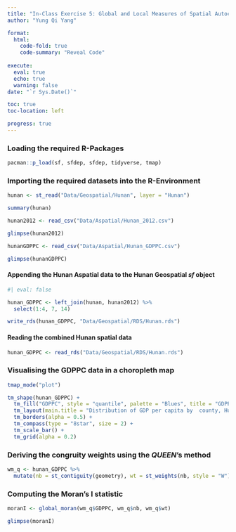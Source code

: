 ```yaml
---
title: "In-Class Exercise 5: Global and Local Measures of Spatial Autocorrelation using sfDep methods"
author: "Yung Qi Yang"

format: 
  html:
    code-fold: true
    code-summary: "Reveal Code"
    
execute: 
  eval: true
  echo: true
  warning: false
date: "`r Sys.Date()`"

toc: true
toc-location: left

progress: true
---
```


### Loading the required R-Packages

```r

pacman::p_load(sf, sfdep, sfdep, tidyverse, tmap)

```

### Importing the required datasets into the R-Environment

```r

hunan <- st_read("Data/Geospatial/Hunan", layer = "Hunan")

summary(hunan)

hunan2012 <- read_csv("Data/Aspatial/Hunan_2012.csv")

glimpse(hunan2012)

hunanGDPPC <- read_csv("Data/Aspatial/Hunan_GDPPC.csv")

glimpse(hunanGDPPC)

```

#### Appending the Hunan Aspatial data to the Hunan Geospatial *sf* object

```r
#| eval: false

hunan_GDPPC <- left_join(hunan, hunan2012) %>% 
  select(1:4, 7, 14)

write_rds(hunan_GDPPC, "Data/Geospatial/RDS/Hunan.rds")

```

#### Reading the combined Hunan spatial data

```r

hunan_GDPPC <- read_rds("Data/Geospatial/RDS/Hunan.rds")

```

### Visualising the GDPPC data in a choropleth map

```r

tmap_mode("plot")

tm_shape(hunan_GDPPC) +
  tm_fill("GDPPC", style = "quantile", palette = "Blues", title = "GDPPC") +
  tm_layout(main.title = "Distribution of GDP per capita by  county, Hunan province", main.title.position = "center", main.title.size = 1.2, legend.height = 0.45, legend.width = 0.35, frame = TRUE) +
  tm_borders(alpha = 0.5) +
  tm_compass(type = "8star", size = 2) +
  tm_scale_bar() +
  tm_grid(alpha = 0.2)

```

### Deriving the congruity weights using the ***QUEEN***'s method

```r

wm_q <- hunan_GDPPC %>% 
  mutate(nb = st_contiguity(geometry), wt = st_weights(nb, style = "W"), .before = 1)

```

### Computing the Moran's I statistic

```r

moranI <- global_moran(wm_q$GDPPC, wm_q$nb, wm_q$wt)

glimpse(moranI)

```


